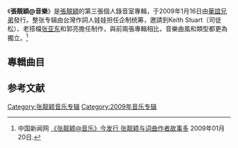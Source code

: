 {{Album infobox | 
|  Name        = 張靚穎@音樂
|  Type        = [[專輯|專輯]]
|  Artist      = [[張靚穎|張靚穎]]
|  Cover       = Janez@music.jpg
|  Released    = 2009年1月16日
|  Recorded    = 
|  Genre       = [[華語流行音樂|華語流行音樂]]
|  Length      =
|  Label       = [[華誼兄弟|華誼兄弟]] 
|  Producer    = [[张亚东_(音乐人)|張亞東]]、Keith Stuart、郭亮
|  Last album  = [[Dear_Jane_(張靚穎專輯)|Dear Jane]]<br />（2007年）
|  This album  = '''張靚穎@音樂'''<br />（2009年）
|  Next album  = [[我相信_(張靚穎專輯)|我相信]]<br />（2010年）
}}

《'''張靚穎@音樂'''》是[[張靚穎|張靚穎]]的第三張個人錄音室專輯，于2009年1月16日由[[華誼兄弟|華誼兄弟]]發行。整张专辑由台灣作詞人娃娃担任企制统筹，邀請到Keith Stuart（司徒松）、老搭檔[[张亚东_(音乐人)|张亚东]]和郭亮擔任制作，與前兩張專輯相比，音樂曲風和類型都更為獨立。<ref>{{zh icon}} 中国新闻网 [http://www.chinanews.com/yl/ytcf/news/2009/01-20/1535237.shtml 《张靓颖@音乐》今发行 张靓颖与词曲作者故事多] {{Wayback|url=http://www.chinanews.com/yl/ytcf/news/2009/01-20/1535237.shtml |date=20140525214412 }} 2009年01月20日.</ref>

== 專輯曲目 ==
{{Tracklist
| headline = CD

| title1 =  花开的声音
| lyrics1 = 娃娃
| music1 = Keith Stuart
| arranger1 = Keith Stuart
| producer1 = Keith Stuart

| title2 = 那不会是爱吧
| lyrics2 = 娃娃
| music2 = 陈品颖
| arranger2 = Keith Stuart
| producer2 = Keith Stuart

| title3 = 黑夜里的光 
| lyrics3 = 娃娃
| music3 = [[张亚东_(音乐人)|张亚东]]
| arranger3 = [[吴庆隆|吴庆隆]]
| producer3 = 张亚东

| title4 = 是我
| lyrics4 = 沈松
| music4 = 吴梦奇
| arranger4 = 郭亮
| producer4 = 郭亮

| title5 = 我的音乐让我说 
| lyrics5 = 娃娃
| music5 = Johnny Jam<br />{{link-en|Chesney Hawkes}}<br />{{link-en|Doris Pearson}}
| arranger5 = Keith Stuart
| producer5 = Keith Stuart

| title6 = 為難
| lyrics6 = 娃娃
| music6 = 刘旭阳
| arranger6 = 鄭偉
| producer6 = 郭亮

| title7 = 靠近你 
| lyrics7 = [[陈孟奇|陈孟奇]]
| music7 = 陈孟奇
| arranger7 = Keith Stuart
| producer7 = Keith Stuart

| title8 = Sunshine Alike 
| lyrics8 = 杨秉音
| music8 = 杨秉音 
| arranger8 = {{link-yue|曲世聰}}
| producer8 = 郭亮

| title9 = 孩子的眼睛 
| lyrics9 = 娃娃
| music9 = Barry Chung
| arranger9 = 曲世聰
| producer9 = 郭亮

| title10 = 我的路
| lyrics10 = 娃娃 
| music10 = {{link-ja|松本俊明}}
| arranger10 = 郭亮<br />劉偉
| producer10 = 郭亮
}}

==参考文献==
{{reflist}}

{{张靓颖}}
[[Category:张靓颖音乐专辑|Category:张靓颖音乐专辑]]
[[Category:2009年音乐专辑|Category:2009年音乐专辑]]